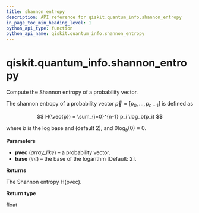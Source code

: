 ```yaml
---
title: shannon_entropy
description: API reference for qiskit.quantum_info.shannon_entropy
in_page_toc_min_heading_level: 1
python_api_type: function
python_api_name: qiskit.quantum_info.shannon_entropy
---
```


<span id="qiskit-quantum-info-shannon-entropy" />

# qiskit.quantum\_info.shannon\_entropy

<Function id="qiskit.quantum_info.shannon_entropy" isDedicatedPage={true} github="https://github.com/qiskit/qiskit/tree/stable/0.22/qiskit/quantum_info/states/utils.py" signature="shannon_entropy(pvec, base=2)">
  Compute the Shannon entropy of a probability vector.

  The shannon entropy of a probability vector $\vec{p} = [p_0, ..., p_{n-1}]$ is defined as

$$
H(\vec{p}) = \sum_{i=0}^{n-1} p_i \log_b(p_i)
$$

  where $b$ is the log base and (default 2), and $0 \log_b(0) \equiv 0$.

  **Parameters**

  *   **pvec** (*array\_like*) – a probability vector.
  *   **base** (*int*) – the base of the logarithm \[Default: 2].

  **Returns**

  The Shannon entropy H(pvec).

  **Return type**

  float
</Function>

